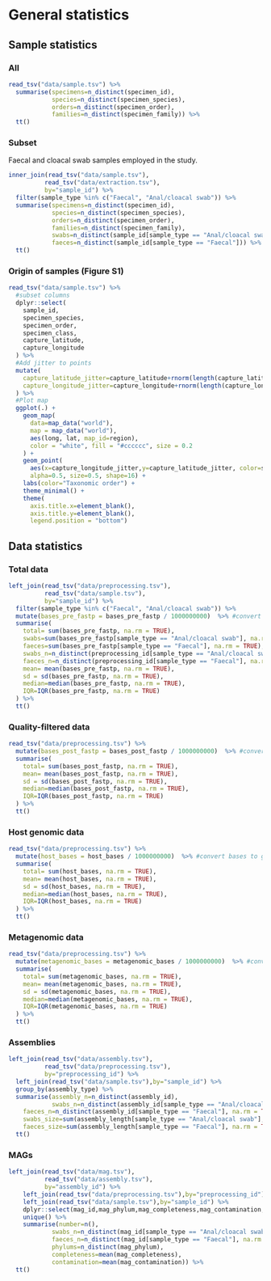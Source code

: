 # General statistics

## Sample statistics

### All

```r
read_tsv("data/sample.tsv") %>%
  summarise(specimens=n_distinct(specimen_id),
            species=n_distinct(specimen_species),
            orders=n_distinct(specimen_order),
            families=n_distinct(specimen_family)) %>% 
  tt()
```

### Subset

Faecal and cloacal swab samples employed in the study.

```r
inner_join(read_tsv("data/sample.tsv"),
          read_tsv("data/extraction.tsv"),
          by="sample_id") %>% 
  filter(sample_type %in% c("Faecal", "Anal/cloacal swab")) %>%
  summarise(specimens=n_distinct(specimen_id),
            species=n_distinct(specimen_species),
            orders=n_distinct(specimen_order),
            families=n_distinct(specimen_family),
            swabs=n_distinct(sample_id[sample_type == "Anal/cloacal swab"]),
            faeces=n_distinct(sample_id[sample_type == "Faecal"])) %>% 
  tt()
```

### Origin of samples (Figure S1)

```r
read_tsv("data/sample.tsv") %>%
  #subset columns
  dplyr::select(
    sample_id,
    specimen_species,
    specimen_order,
    specimen_class,
    capture_latitude,
    capture_longitude
  ) %>%
  #Add jitter to points
  mutate(
    capture_latitude_jitter=capture_latitude+rnorm(length(capture_latitude), mean=0, sd=0.5),
    capture_longitude_jitter=capture_longitude+rnorm(length(capture_longitude), mean=0, sd=0.5),
  ) %>%
  #Plot map  
  ggplot(.) +
    geom_map(
      data=map_data("world"),
      map = map_data("world"),
      aes(long, lat, map_id=region),
      color = "white", fill = "#cccccc", size = 0.2
    ) +
    geom_point(
      aes(x=capture_longitude_jitter,y=capture_latitude_jitter, color=specimen_order),
      alpha=0.5, size=0.5, shape=16) +
    labs(color="Taxonomic order") +
    theme_minimal() +
    theme(
      axis.title.x=element_blank(),
      axis.title.y=element_blank(),
      legend.position = "bottom")
```

## Data statistics

### Total data

```r
left_join(read_tsv("data/preprocessing.tsv"),
          read_tsv("data/sample.tsv"),
          by="sample_id") %>%
  filter(sample_type %in% c("Faecal", "Anal/cloacal swab")) %>%
  mutate(bases_pre_fastp = bases_pre_fastp / 1000000000)  %>% #convert bases to gigabases (GB)
  summarise(
    total= sum(bases_pre_fastp, na.rm = TRUE),
    swabs=sum(bases_pre_fastp[sample_type == "Anal/cloacal swab"], na.rm = TRUE),
    faeces=sum(bases_pre_fastp[sample_type == "Faecal"], na.rm = TRUE),
    swabs_n=n_distinct(preprocessing_id[sample_type == "Anal/cloacal swab"], na.rm = TRUE),
    faeces_n=n_distinct(preprocessing_id[sample_type == "Faecal"], na.rm = TRUE),
    mean= mean(bases_pre_fastp, na.rm = TRUE),
    sd = sd(bases_pre_fastp, na.rm = TRUE),
    median=median(bases_pre_fastp, na.rm = TRUE),
    IQR=IQR(bases_pre_fastp, na.rm = TRUE)
  ) %>%
  tt()
```

### Quality-filtered data

```r
read_tsv("data/preprocessing.tsv") %>%
  mutate(bases_post_fastp = bases_post_fastp / 1000000000)  %>% #convert bases to gigabases (GB)
  summarise(
    total= sum(bases_post_fastp, na.rm = TRUE),
    mean= mean(bases_post_fastp, na.rm = TRUE),
    sd = sd(bases_post_fastp, na.rm = TRUE),
    median=median(bases_post_fastp, na.rm = TRUE),
    IQR=IQR(bases_post_fastp, na.rm = TRUE)
  ) %>%
  tt()
```

### Host genomic data

```r
read_tsv("data/preprocessing.tsv") %>%
  mutate(host_bases = host_bases / 1000000000)  %>% #convert bases to gigabases (GB)
  summarise(
    total= sum(host_bases, na.rm = TRUE),
    mean= mean(host_bases, na.rm = TRUE),
    sd = sd(host_bases, na.rm = TRUE),
    median=median(host_bases, na.rm = TRUE),
    IQR=IQR(host_bases, na.rm = TRUE)
  ) %>%
  tt()
```

### Metagenomic data

```r
read_tsv("data/preprocessing.tsv") %>%
  mutate(metagenomic_bases = metagenomic_bases / 1000000000)  %>% #convert bases to gigabases (GB)
  summarise(
    total= sum(metagenomic_bases, na.rm = TRUE),
    mean= mean(metagenomic_bases, na.rm = TRUE),
    sd = sd(metagenomic_bases, na.rm = TRUE),
    median=median(metagenomic_bases, na.rm = TRUE),
    IQR=IQR(metagenomic_bases, na.rm = TRUE)
  ) %>%
  tt()
```

### Assemblies 

```r
left_join(read_tsv("data/assembly.tsv"),
          read_tsv("data/preprocessing.tsv"),
          by="preprocessing_id") %>%
  left_join(read_tsv("data/sample.tsv"),by="sample_id") %>% 
  group_by(assembly_type) %>% 
  summarise(assembly_n=n_distinct(assembly_id),
            swabs_n=n_distinct(assembly_id[sample_type == "Anal/cloacal swab"], na.rm = TRUE),
    faeces_n=n_distinct(assembly_id[sample_type == "Faecal"], na.rm = TRUE),
    swabs_size=sum(assembly_length[sample_type == "Anal/cloacal swab"], na.rm = TRUE),
    faeces_size=sum(assembly_length[sample_type == "Faecal"], na.rm = TRUE)) %>%
  tt()
```

### MAGs

```r
left_join(read_tsv("data/mag.tsv"),
          read_tsv("data/assembly.tsv"),
          by="assembly_id") %>%
    left_join(read_tsv("data/preprocessing.tsv"),by="preprocessing_id") %>% 
    left_join(read_tsv("data/sample.tsv"),by="sample_id") %>% 
    dplyr::select(mag_id,mag_phylum,mag_completeness,mag_contamination,sample_type)%>% 
    unique() %>% 
    summarise(number=n(),
            swabs_n=n_distinct(mag_id[sample_type == "Anal/cloacal swab"], na.rm = TRUE),
            faeces_n=n_distinct(mag_id[sample_type == "Faecal"], na.rm = TRUE),
            phylums=n_distinct(mag_phylum),
            completeness=mean(mag_completeness),
            contamination=mean(mag_contamination)) %>% 
  tt()
```

